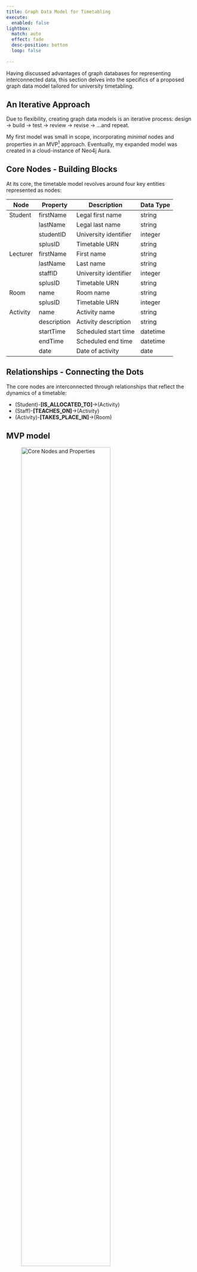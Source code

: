 ```yaml
---
title: Graph Data Model for Timetabling
execute: 
  enabled: false
lightbox:
  match: auto
  effect: fade
  desc-position: bottom
  loop: false
   
---
```


Having discussed advantages of graph databases for representing interconnected data, this section delves into the specifics of a proposed graph data model tailored for university timetabling.

## An Iterative Approach

Due to flexibility, creating graph data models is an iterative process: design -> build -> test -> review -> revise -\> ...and repeat. 

My first model was small in scope, incorporating *minimal* nodes and properties in an MVP[^4] approach.  Eventually, my expanded model was created in a cloud-instance of Neo4j Aura.

## Core Nodes - Building Blocks

At its core, the timetable model revolves around four key entities represented as nodes:


:::{.table}
| Node     | Property    | Description           | Data Type |
|----------|-------------|-----------------------|-----------|
| Student  | firstName   | Legal first name      | string    |
|          | lastName    | Legal last name       | string    |
|          | studentID   | University identifier | integer   |
|          | splusID     | Timetable URN         | string    |
| Lecturer | firstName   | First name            | string    |
|          | lastName    | Last name             | string    |
|          | staffID     | University identifier | integer   |
|          | splusID     | Timetable URN         | string    |
| Room     | name        | Room name             | string    |
|          | splusID     | Timetable URN         | integer   |
| Activity | name        | Activity name         | string    |
|          | description | Activity description  | string    |
|          | startTime   | Scheduled start time  | datetime  |
|          | endTime     | Scheduled end time    | datetime  |
|          | date        | Date of activity      | date      |

:::


## Relationships - Connecting the Dots

The core nodes are interconnected through relationships that reflect the dynamics of a timetable:

-   (Student)-**\[IS_ALLOCATED_TO\]**-\>(Activity)
-   (Staff)-**\[TEACHES_ON\]**-\>(Activity)
-   (Activity)-**\[TAKES_PLACE_IN\]**-\>(Room)

## MVP model 

![Core Nodes and Properties](./images/v1-core-nodes-rels-prop.png){width=75%}


![Neo4j Interface showing basic nodes and properties](./images/poc1-import-interface.png){width=75%}


[^4]: Minimum Viable Product: "First, a definition: the minimum viable product is that version of a new product which allows a team to collect the maximum amount of validated learning about customers with the least effort or in other words building the most minimum version of their product that will still allow them to learn." (Ries, 2024)
